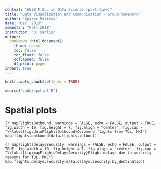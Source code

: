 ---
context: "AUEB M.Sc. in Data Science (part-time)"
title: "Data Visualization and Communication - Group homework"
author: "Spiros Politis"
date: "Dec. 2019"
semester: "Fall 2018"
instructor: "D. Karlis"
output:
  bookdown::html_document2:
    theme: cosmo
    toc: false
    toc_float: false
    collapsed: false
    df_print: paged
indent: true
---

```{r setup, include = FALSE}
knitr::opts_chunk$set(echo = TRUE)
```

```{r code, warnings = FALSE, echo = FALSE, output = TRUE}
source("code/spatial.R")
```

# Spatial plots

```{r mapFlightsOutbound, warnings = FALSE, echo = FALSE, output = TRUE, fig.width = 10, fig.height = 7, fig.align = "center", fig.cap = "\\label{fig:dataFlightsOutbound}Outbound flights from TUL, MKE"}
map.flights.outbound(data.flights.outbout)
```

```{r mapFlightsDelaysSecurity, warnings = FALSE, echo = FALSE, output = TRUE, fig.width = 10, fig.height = 7, fig.align = "center", fig.cap = "\\label{fig:mapFlightsDelaysSecurity}Flight delays due to security reasons for TUL, MKE"}
map.flights.delays.security(data.delays.security.by_destination)
```

